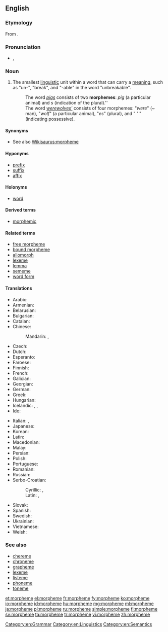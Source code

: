 ==English==
{{was wotd|2012|May|17}}
{{wikipedia}}

===Etymology===
From {{etyl|fr|en}} {{term|morphème|lang=fr}}.

===Pronunciation===
* {{IPA|/ˈmɔː(ɹ)fiːm/}}, {{X-SAMPA|/'mO:(r)fi:m/}}

===Noun===
{{en-noun}}

# {{context|linguistic morphology|lang=en}} The smallest [[linguistic]] unit within a word that can carry a [[meaning]], such as "un-", "break", and "-able" in the word "unbreakable".
#: The word ''[[pigs]]'' consists of two '''morphemes''': ''pig'' (a particular animal) and ''s'' (indication of the plural).''
#: The word ''[[werewolves|werewolves']]'' consists of four morphemes: "''were''" (~ man), "''wolf''" (a particular animal), "''es''" (plural), and " ' " (indicating possessive).

====Synonyms====
* See also [[Wikisaurus:morpheme]]

====Hyponyms====
* [[prefix]]
* [[suffix]]
* [[affix]]

====Holonyms====
* [[word]]

====Derived terms====
* [[morphemic]]

====Related terms====
* [[free morpheme]]
* [[bound morpheme]]
* [[allomorph]]
* [[lexeme]]
* [[lemma]]
* [[sememe]]
* [[word form]]

====Translations====
{{trans-top|smallest linguistic unit}}
* Arabic: {{t-|ar|مرفيم|m|tr=murfīm, morfem|sc=Arab}}
* Armenian: {{t-|hy|ձեւույթ|tr=jewuytʿ|sc=Armn}}
* Belarusian: {{t-|be|марфема|f|tr=marféma|sc=Cyrl}}
* Bulgarian: {{t+|bg|морфема|f|tr=morféma}}
* Catalan: {{t+|ca|morfema|m}}
* Chinese:
*: Mandarin: {{t|cmn|詞素|sc=Hani}}, {{t+|cmn|词素|tr=císù|sc=Hani}}
* Czech: {{t-|cs|morfém|m}}
* Dutch: {{t+|nl|morfeem|n}}
* Esperanto: {{t-|eo|morfemo}}
* Faroese: {{t|fo|morfem|n}}
* Finnish: {{t+|fi|morfeemi}}
* French: {{t+|fr|morphème|m}}
* Galician: {{t-|gl|morfema|m}}
* Georgian: {{t-|ka|მორფემი|tr=morp'emi|sc=Geor}}
* German: {{t+|de|Morphem|n}}
* Greek: {{t+|el|μόρφημα|tr=mórfima}}
* Hungarian: {{t+|hu|morféma}}
* Icelandic: {{t-|is|myndan|f}}, {{t-|is|morfem|f}}, {{t-|is|minnsta}} {{t-|is|merkingarbær}} {{t-|is|eining}} {{t+|is|mál|f}}
* Ido: {{t+|io|morfemo}}
{{trans-mid}}
* Italian: {{t+|it|morfema|m}}, {{t|it|prefisso|m}}
* Japanese: {{t-|ja|形態素|tr={{Jpan|[[けいたいそ]]}}, keitaiso}}
* Korean: {{t-|ko|형태소|tr=hyeong-taeso}}
* Latin: {{t-|la|morphema}}
* Macedonian: {{t-|mk|морфема|f|tr=morféma}}
* Malay: {{t|ms|morfem}}
* Persian: {{t-|fa|تكواژ|tr=takvâž}}
* Polish: {{t+|pl|morfem|m}}
* Portuguese: {{t+|pt|morfema|m}}
* Romanian: {{t+|ro|morfem|n}}
* Russian: {{t+|ru|морфема|f|tr=morféma}}
* Serbo-Croatian:
*: Cyrillic: {{t-|sh|морфема|f|sc=Cyrl|alt=морфе́ма}}, {{t-|sh|морфем|f|sc=Cyrl|alt=мо̀рфе̄м}}
*: Latin: {{t-|sh|morfema|f|alt=morféma}}, {{t-|sh|morfem|f|alt=mòrfēm}}
* Slovak: {{t-|sk|morféma|f}}
* Spanish: {{t+|es|morfema|m}}
* Swedish: {{t+|sv|morfem}}
* Ukrainian: {{t-|uk|морфема|f|tr=morféma}}
* Vietnamese: {{t-|vi|hình vị}}
* Welsh: {{t-|cy|morffem}}
{{trans-bottom}}

===See also===
* [[chereme]]
* [[chroneme]]
* [[grapheme]]
* [[lexeme]]
* [[listeme]]
* [[phoneme]]
* [[toneme]]

[[Category:en:Grammar]]
[[Category:en:Linguistics]]
[[Category:en:Semantics]]

[[et:morpheme]]
[[el:morpheme]]
[[fr:morpheme]]
[[fy:morpheme]]
[[ko:morpheme]]
[[io:morpheme]]
[[id:morpheme]]
[[hu:morpheme]]
[[mg:morpheme]]
[[ml:morpheme]]
[[ja:morpheme]]
[[pl:morpheme]]
[[ru:morpheme]]
[[simple:morpheme]]
[[fi:morpheme]]
[[sv:morpheme]]
[[ta:morpheme]]
[[tr:morpheme]]
[[vi:morpheme]]
[[zh:morpheme]]